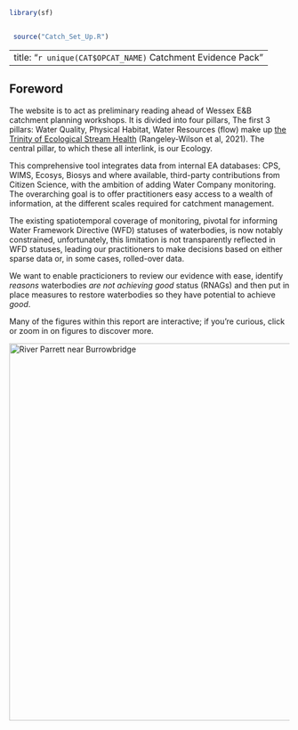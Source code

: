 ```r
library(sf)


 source("Catch_Set_Up.R")
```

---
title: "`r unique(CAT$OPCAT_NAME)` Catchment Evidence Pack"
---

## Foreword

The website is to act as preliminary reading ahead of Wessex E&B catchment planning workshops. It is divided into four pillars, The first 3 pillars: Water Quality, Physical Habitat, Water Resources (flow) make up [the Trinity of Ecological Stream Health](https://catchmentbasedapproach.org/wp-content/uploads/2021/10/CaBA-CSRG-Strategy-Exec-SUMMARY-FINAL-11.10.21-Low-Res.pdf) (Rangeley-Wilson et al, 2021). The central pillar, to which these all interlink, is our Ecology.

This comprehensive tool integrates data from internal EA databases: CPS, WIMS, Ecosys, Biosys and where available, third-party contributions from Citizen Science, with the ambition of adding Water Company monitoring. The overarching goal is to offer practitioners easy access to a wealth of information, at the different scales required for catchment management.

The existing spatiotemporal coverage of monitoring, pivotal for informing Water Framework Directive (WFD) statuses of waterbodies, is now notably constrained, unfortunately, this limitation is not transparently reflected in WFD statuses, leading our practitioners to make decisions based on either sparse data or, in some cases, rolled-over data. 

We want to enable practicioners to review our evidence with ease, identify *reasons* waterbodies *are not achieving good* status (RNAGs) and then put in place measures to restore waterbodies so they have potential to achieve *good*.

:::{.callout-tip}
Many of the figures within this report are interactive; if you're curious, click or zoom in on figures to discover more.
:::

[![River Parrett near Burrowbridge](https://upload.wikimedia.org/wikipedia/commons/8/87/Riverparrett.jpg){width="678"}](https://en.wikipedia.org/wiki/River_Parrett)


